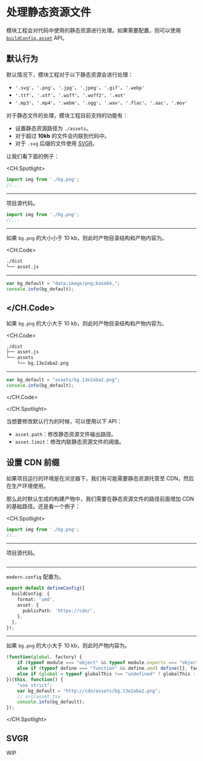 # 处理静态资源文件

模块工程会对代码中使用的静态资源进行处理。如果需要配置，则可以使用 [`buildConfig.asset`](/zh/api/build-config#asset) API。

## 默认行为

默认情况下，模块工程对于以下静态资源会进行处理：

* `'.svg'`、`'.png'`、`'.jpg'`、`'.jpeg'`、`'.gif'`、`'.webp'`
* `'.ttf'`、`'.otf'`、`'.woff'`、`'.woff2'`、`'.eot'`
* `'.mp3'`、`'.mp4'`、`'.webm'`、`'.ogg'`、`'.wav'`、`'.flac'`、`'.aac'`、`'.mov'`

对于静态文件的处理，模块工程目前支持的功能有：

* 设置静态资源路径为 `./assets`。
* 对于超过 **10kb** 的文件会内联到代码中。
* 对于 `.svg` 后缀的文件使用 [SVGR](https://react-svgr.com/)。

让我们看下面的例子：

<CH.Spotlight>

``` ts ./src/asset.ts
import img from './bg.png';
//...
```

---
项目源代码。

``` ts ./src/asset.ts
import img from './bg.png';
//...
```
---
如果 `bg.png` 的大小小于 10 kb，则此时产物目录结构和产物内容为。

<CH.Code>

``` bash
./dist
└── asset.js
```
---

``` js ./dist/asset.js
var bg_default = "data:image/png;base64,";
console.info(bg_default);
```
</CH.Code>
---

如果 `bg.png` 的大小大于 10 kb，则此时产物目录结构和产物内容为。

<CH.Code>

``` bash
./dist
├── asset.js
└── assets
    └── bg.13e2aba2.png
```
---

``` js ./dist/asset.js
var bg_default = "assets/bg.13e2aba2.png";
console.info(bg_default);
```
</CH.Code>

</CH.Spotlight>

当想要修改默认行为的时候，可以使用以下 API：

* `asset.path`：修改静态资源文件输出路径。
* `asset.limit`：修改内联静态资源文件的阈值。

## 设置 CDN 前缀

如果项目运行的环境是在浏览器下，我们有可能需要静态资源托管至 CDN，然后在生产环境使用。

那么此时默认生成的构建产物中，我们需要在静态资源文件的路径前面增加 CDN 的基础路径。还是看一个例子：

<CH.Spotlight>

``` ts ./src/asset.ts
import img from './bg.png';
//...
```

---
项目源代码。

``` ts ./src/asset.ts
```
---

`modern.config` 配置为。

``` ts ./modern.config.ts
export default defineConfig({
  buildConfig: {
    format: 'umd',
    asset: {
      publicPath: 'https://cdn/',
    },
  },
});
```

---

如果 `bg.png` 的大小大于 10 kb，则此时产物内容为。

``` js ./dist/asset.js focus=7:7
(function(global, factory) {
    if (typeof module === "object" && typeof module.exports === "object") factory();
    else if (typeof define === "function" && define.amd) define([], factory);
    else if (global = typeof globalThis !== "undefined" ? globalThis : global || self) factory();
})(this, function() {
    "use strict";
    var bg_default = "http://cdn/assets/bg.13e2aba2.png";
    // src/asset.tsx
    console.info(bg_default);
});
```

</CH.Spotlight>

## SVGR

WIP
